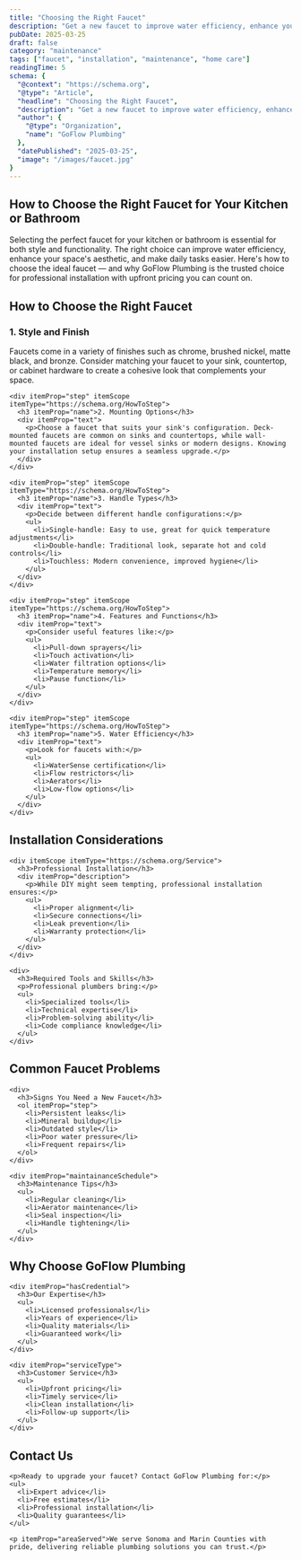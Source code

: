 ```yaml
---
title: "Choosing the Right Faucet"
description: "Get a new faucet to improve water efficiency, enhance your space's aesthetic, and make daily tasks easier."
pubDate: 2025-03-25
draft: false
category: "maintenance"
tags: ["faucet", "installation", "maintenance", "home care"]
readingTime: 5
schema: {
  "@context": "https://schema.org",
  "@type": "Article",
  "headline": "Choosing the Right Faucet",
  "description": "Get a new faucet to improve water efficiency, enhance your space's aesthetic, and make daily tasks easier.",
  "author": {
    "@type": "Organization",
    "name": "GoFlow Plumbing"
  },
  "datePublished": "2025-03-25",
  "image": "/images/faucet.jpg"
}
---
```


<article itemScope itemType="https://schema.org/Article">
<h1 itemProp="headline">How to Choose the Right Faucet for Your Kitchen or Bathroom</h1>

<div itemProp="articleBody">
  <p itemProp="description">
    Selecting the perfect faucet for your kitchen or bathroom is essential for both style and functionality. The right choice can improve water efficiency, enhance your space's aesthetic, and make daily tasks easier. Here's how to choose the ideal faucet — and why GoFlow Plumbing is the trusted choice for professional installation with upfront pricing you can count on.
  </p>

  <section itemScope itemType="https://schema.org/HowTo">
    <h2 itemProp="name">How to Choose the Right Faucet</h2>
    <div itemProp="step" itemScope itemType="https://schema.org/HowToStep">
      <h3 itemProp="name">1. Style and Finish</h3>
      <div itemProp="text">
        <p>Faucets come in a variety of finishes such as chrome, brushed nickel, matte black, and bronze. Consider matching your faucet to your sink, countertop, or cabinet hardware to create a cohesive look that complements your space.</p>
      </div>
    </div>

    <div itemProp="step" itemScope itemType="https://schema.org/HowToStep">
      <h3 itemProp="name">2. Mounting Options</h3>
      <div itemProp="text">
        <p>Choose a faucet that suits your sink's configuration. Deck-mounted faucets are common on sinks and countertops, while wall-mounted faucets are ideal for vessel sinks or modern designs. Knowing your installation setup ensures a seamless upgrade.</p>
      </div>
    </div>

    <div itemProp="step" itemScope itemType="https://schema.org/HowToStep">
      <h3 itemProp="name">3. Handle Types</h3>
      <div itemProp="text">
        <p>Decide between different handle configurations:</p>
        <ul>
          <li>Single-handle: Easy to use, great for quick temperature adjustments</li>
          <li>Double-handle: Traditional look, separate hot and cold controls</li>
          <li>Touchless: Modern convenience, improved hygiene</li>
        </ul>
      </div>
    </div>

    <div itemProp="step" itemScope itemType="https://schema.org/HowToStep">
      <h3 itemProp="name">4. Features and Functions</h3>
      <div itemProp="text">
        <p>Consider useful features like:</p>
        <ul>
          <li>Pull-down sprayers</li>
          <li>Touch activation</li>
          <li>Water filtration options</li>
          <li>Temperature memory</li>
          <li>Pause function</li>
        </ul>
      </div>
    </div>

    <div itemProp="step" itemScope itemType="https://schema.org/HowToStep">
      <h3 itemProp="name">5. Water Efficiency</h3>
      <div itemProp="text">
        <p>Look for faucets with:</p>
        <ul>
          <li>WaterSense certification</li>
          <li>Flow restrictors</li>
          <li>Aerators</li>
          <li>Low-flow options</li>
        </ul>
      </div>
    </div>
  </section>

  <section itemScope itemType="https://schema.org/HowToSection">
    <h2>Installation Considerations</h2>

    <div itemScope itemType="https://schema.org/Service">
      <h3>Professional Installation</h3>
      <div itemProp="description">
        <p>While DIY might seem tempting, professional installation ensures:</p>
        <ul>
          <li>Proper alignment</li>
          <li>Secure connections</li>
          <li>Leak prevention</li>
          <li>Warranty protection</li>
        </ul>
      </div>
    </div>

    <div>
      <h3>Required Tools and Skills</h3>
      <p>Professional plumbers bring:</p>
      <ul>
        <li>Specialized tools</li>
        <li>Technical expertise</li>
        <li>Problem-solving ability</li>
        <li>Code compliance knowledge</li>
      </ul>
    </div>
  </section>

  <section itemScope itemType="https://schema.org/MaintenanceAndRepair">
    <h2>Common Faucet Problems</h2>

    <div>
      <h3>Signs You Need a New Faucet</h3>
      <ol itemProp="step">
        <li>Persistent leaks</li>
        <li>Mineral buildup</li>
        <li>Outdated style</li>
        <li>Poor water pressure</li>
        <li>Frequent repairs</li>
      </ol>
    </div>

    <div itemProp="maintainanceSchedule">
      <h3>Maintenance Tips</h3>
      <ul>
        <li>Regular cleaning</li>
        <li>Aerator maintenance</li>
        <li>Seal inspection</li>
        <li>Handle tightening</li>
      </ul>
    </div>
  </section>

  <section itemScope itemType="https://schema.org/PlumbingService">
    <h2>Why Choose GoFlow Plumbing</h2>

    <div itemProp="hasCredential">
      <h3>Our Expertise</h3>
      <ul>
        <li>Licensed professionals</li>
        <li>Years of experience</li>
        <li>Quality materials</li>
        <li>Guaranteed work</li>
      </ul>
    </div>

    <div itemProp="serviceType">
      <h3>Customer Service</h3>
      <ul>
        <li>Upfront pricing</li>
        <li>Timely service</li>
        <li>Clean installation</li>
        <li>Follow-up support</li>
      </ul>
    </div>
  </section>

  <section itemScope itemType="https://schema.org/ContactPoint">
    <h2>Contact Us</h2>

    <p>Ready to upgrade your faucet? Contact GoFlow Plumbing for:</p>
    <ul>
      <li>Expert advice</li>
      <li>Free estimates</li>
      <li>Professional installation</li>
      <li>Quality guarantees</li>
    </ul>

    <p itemProp="areaServed">We serve Sonoma and Marin Counties with pride, delivering reliable plumbing solutions you can trust.</p>
  </section>
</div>
</article>
